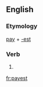 ==English==

===Etymology===
[[pay]] + [[-est]]

===Verb===
{{head|en|verb form}}

# {{en-archaic second-person singular of|pay|lang=en}}

[[fr:payest]]